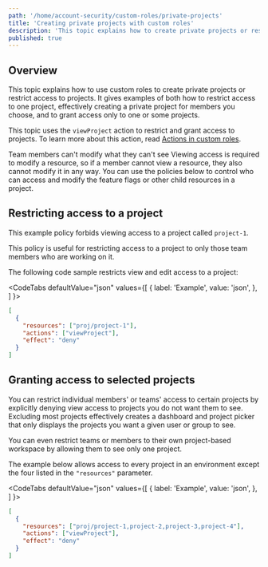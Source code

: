 ```yaml
---
path: '/home/account-security/custom-roles/private-projects'
title: 'Creating private projects with custom roles'
description: 'This topic explains how to create private projects or restrict access to projects. It uses the viewProject action to restrict and grant access to projects.'
published: true
---
```


## Overview

This topic explains how to use custom roles to create private projects or restrict access to projects. It gives examples of both how to restrict access to one project, effectively creating a private project for members you choose, and to grant access only to one or some projects.

This topic uses the `viewProject` action to restrict and grant access to projects. To learn more about this action, read [Actions in custom roles](/home/account-security/custom-roles/actions).

<Callout intent="info">
  <CalloutTitle>Team members can't modify what they can't see</CalloutTitle>
  <CalloutDescription>
    Viewing access is required to modify a resource, so if a member cannot view a resource, they also cannot modify it
    in any way. You can use the policies below to control who can access and modify the feature flags or other child
    resources in a project.
  </CalloutDescription>
</Callout> 

## Restricting access to a project

This example policy forbids viewing access to a project called `project-1`.

This policy is useful for restricting access to a project to only those team members who are working on it.

The following code sample restricts view and edit access to a project:


<CodeTabs
  defaultValue="json"
  values={[
    { label: 'Example', value: 'json', },
  ]
}>

<CodeTabItem value="json">

```json
[
  {
    "resources": ["proj/project-1"],
    "actions": ["viewProject"],
    "effect": "deny"
  }
]
```

</CodeTabItem>
</CodeTabs>

## Granting access to selected projects

You can restrict individual members' or teams' access to certain projects by explicitly denying view access to projects you do not want them to see. Excluding most projects effectively creates a dashboard and project picker that only displays the projects you want a given user or group to see.

You can even restrict teams or members to their own project-based workspace by allowing them to see only one project.

The example below allows access to every project in an environment except the four listed in the `"resources"` parameter.


<CodeTabs
  defaultValue="json"
  values={[
    { label: 'Example', value: 'json', },
  ]
}>

<CodeTabItem value="json">

```json
[
  {
    "resources": ["proj/project-1,project-2,project-3,project-4"],
    "actions": ["viewProject"],
    "effect": "deny"
  }
]
```

</CodeTabItem>
</CodeTabs>
